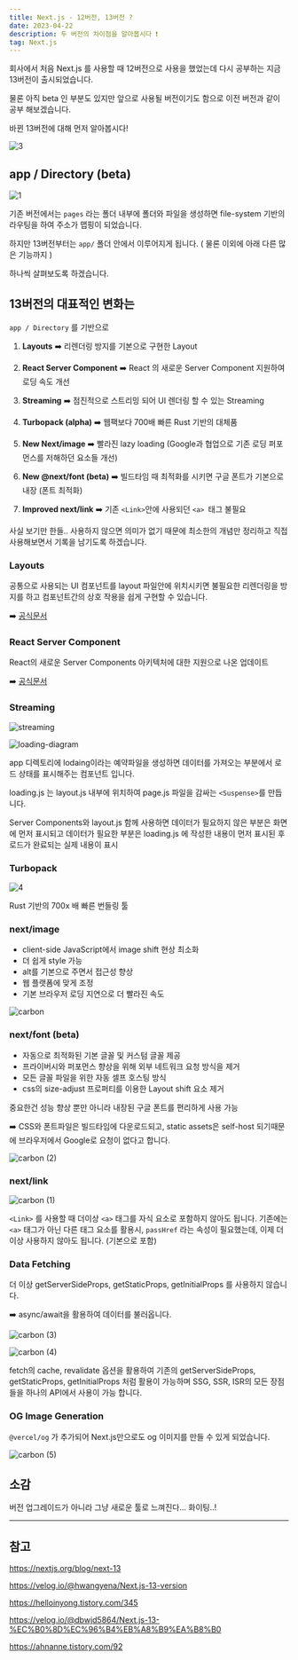 ```yaml
---
title: Next.js - 12버전, 13버전 ?
date: 2023-04-22
description: 두 버전의 차이점을 알아봅시다 ❗️
tag: Next.js
---
```


회사에서 처음 Next.js 를 사용할 때 12버전으로 사용을 했었는데
다시 공부하는 지금 13버전이 출시되었습니다.

물론 아직 beta 인 부분도 있지만 앞으로 사용될 버전이기도 함으로 이전 버전과 같이 공부 해보겠습니다.

바뀐 13버전에 대해 먼저 알아봅시다!

![3](https://user-images.githubusercontent.com/87301268/232970688-09068346-302b-4bb9-8f12-10a2c707cdbb.jpg)

## app / Directory (beta)

![1](https://user-images.githubusercontent.com/87301268/232967823-4acb4aa9-b262-44be-9e92-f1b6658f32f7.png)

기존 버전에서는 `pages` 라는 폴더 내부에 폴더와 파일을 생성하면 file-system 기반의 라우팅을 하여 주소가 맵핑이 되었습니다.

하지만 13버전부터는 `app/` 폴더 안에서 이루어지게 됩니다. ( 물론 이외에 아래 다른 많은 기능까지 )

하나씩 살펴보도록 하겠습니다.

## 13버전의 대표적인 변화는

`app / Directory` 를 기반으로

1. **Layouts**
   ➡️ 리렌더링 방지를 기본으로 구현한 Layout

2. **React Server Component**
   ➡️ React 의 새로운 Server Component 지원하여 로딩 속도 개선

3. **Streaming**
   ➡️ 점진적으로 스트리밍 되어 UI 렌더링 할 수 있는 Streaming

4. **Turbopack (alpha)**
   ➡️ 웹팩보다 700배 빠른 Rust 기반의 대체품

5. **New Next/image**
   ➡️ 빨라진 lazy loading (Google과 협업으로 기존 로딩 퍼포먼스를 저해하던 요소들 개선)

6. **New @next/font (beta)**
   ➡️ 빌드타임 때 최적화를 시키면 구글 폰트가 기본으로 내장 (폰트 최적화)

7. **Improved next/link**
   ➡️ 기존 `<Link>`안에 사용되던 `<a> `태그 불필요

사실 보기만 한들.. 사용하지 않으면 의미가 없기 때문에 최소한의 개념만 정리하고 직접 사용해보면서
기록을 남기도록 하겠습니다.

### Layouts

공통으로 사용되는 UI 컴포넌트를 layout 파일안에 위치시키면 불필요한 리렌더링을 방지를 하고 컴포넌트간의 상호 작용을 쉽게 구현할 수 있습니다.

➡️ [공식문서](https://beta.nextjs.org/docs/routing/pages-and-layouts)

### React Server Component

React의 새로운 Server Components 아키텍처에 대한 지원으로 나온 업데이트

➡️ [공식문서](https://beta.nextjs.org/docs/rendering/server-and-client-components)

### Streaming

![streaming](https://user-images.githubusercontent.com/87301268/232972088-74f87eb8-a17e-4477-84ec-812609af8006.png)

![loading-diagram](https://user-images.githubusercontent.com/87301268/232972336-f9d111d1-7ce4-4824-9ac5-923ee87f1ebe.png)

app 디렉토리에 lodaing이라는 예약파일을 생성하면 데이터를 가져오는 부분에서 로드 상태를 표시해주는 컴포넌트 입니다.

loading.js 는 layout.js 내부에 위치하여 page.js 파일을 감싸는 `<Suspense>`를 만듭니다.

Server Components와 layout.js 함께 사용하면 데이터가 필요하지 않은 부분은 화면에 먼저 표시되고 데이터가 필요한 부분은 loading.js 에 작성한 내용이 먼저 표시된 후 로드가 완료되는 실제 내용이 표시

### Turbopack

![4](https://user-images.githubusercontent.com/87301268/232974072-4bd3c1c9-7bd7-4828-9985-b2d8ecc7e1f8.png)

Rust 기반의 700x 배 빠른 번들링 툴

### next/image

-   client-side JavaScript에서 image shift 현상 최소화
-   더 쉽게 style 가능
-   alt를 기본으로 주면서 접근성 향상
-   웹 플랫폼에 맞게 조정
-   기본 브라우저 로딩 지연으로 더 빨라진 속도

![carbon](https://user-images.githubusercontent.com/87301268/232974346-2c817549-9d48-4348-99c6-e34f18291de7.png)

### next/font (beta)

-   자동으로 최적화된 기본 글꼴 및 커스텀 글꼴 제공
-   프라이버시와 퍼포먼스 향상을 위해 외부 네트워크 요청 방식을 제거
-   모든 글꼴 파일을 위한 자동 셀프 호스팅 방식
-   css의 size-adjust 프로퍼티를 이용한 Layout shift 요소 제거

중요한건 성능 향상 뿐만 아니라 내장된 구글 폰트를 편리하게 사용 가능

➡️ CSS와 폰트파일은 빌드타임에 다운로드되고, static assets은 self-host 되기때문에 브라우저에서 Google로 요청이 없다고 합니다.

![carbon (2)](https://user-images.githubusercontent.com/87301268/232975746-fd6102d6-48eb-4494-b5de-44e443a681f8.png)

### next/link

![carbon (1)](https://user-images.githubusercontent.com/87301268/232974694-92a242db-eee6-4288-a306-e578ee95c655.png)

`<Link>` 를 사용할 때 더이상 `<a>` 태그를 자식 요소로 포함하지 않아도 됩니다.
기존에는 `<a>` 태그가 아닌 다른 태그 요소를 활용시, `passHref` 라는 속성이 필요했는데, 이제 더이상 사용하지 않아도 됩니다. (기본으로 포함)

### Data Fetching

더 이상 getServerSideProps, getStaticProps, getInitialProps 를 사용하지 않습니다.

➡️ async/await을 활용하여 데이터를 불러옵니다.

![carbon (3)](https://user-images.githubusercontent.com/87301268/232977005-c90570e4-684b-4219-a10e-b29da509b53a.png)

![carbon (4)](https://user-images.githubusercontent.com/87301268/232977022-5198a0fd-115f-42e9-9ab7-ce91343c6a5c.png)

fetch의 cache, revalidate 옵션을 활용하여 기존의 getServerSideProps, getStaticProps, getInitialProps 처럼 활용이 가능하며 SSG, SSR, ISR의 모든 장점들을 하나의 API에서 사용이 가능 합니다.

### OG Image Generation

`@vercel/og` 가 추가되어 Next.js만으로도 og 이미지를 만들 수 있게 되었습니다.

![carbon (5)](https://user-images.githubusercontent.com/87301268/232977586-305dbd46-ff33-4a20-b37d-f123538418ca.png)

## 소감

버전 업그레이드가 아니라 그냥 새로운 툴로 느껴진다... 화이팅..!

---

## 참고

https://nextjs.org/blog/next-13

https://velog.io/@hwangyena/Next.js-13-version

https://helloinyong.tistory.com/345

https://velog.io/@dbwjd5864/Next.js-13-%EC%B0%8D%EC%96%B4%EB%A8%B9%EA%B8%B0

https://ahnanne.tistory.com/92
